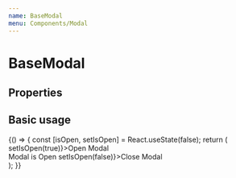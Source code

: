 ```yaml
---
name: BaseModal
menu: Components/Modal
---
```



# BaseModal

## Properties

<Props of={BaseModal} />

## Basic usage

<Playground>
  {() => {
    const [isOpen, setIsOpen] = React.useState(false);
    return (
      <Container>
        <BaseButton fill width={150} size={"large"} onClick={()=>setIsOpen(true)}>Open Modal</BaseButton>
        <BaseModal isOpen={isOpen}>
          <div style={{ backgroundColor:"#fff", width:"50vw", height:"50vh", display:"flex", alignItems:"center", justifyContent:"center", flexDirection:"column"}}>
            <span>Modal is Open</span>
            <BaseButton fill color={"gray"} onClick={()=>setIsOpen(false)}>Close Modal</BaseButton>
          </div>
        </BaseModal>
      </Container>
    );
  }}
</Playground>
